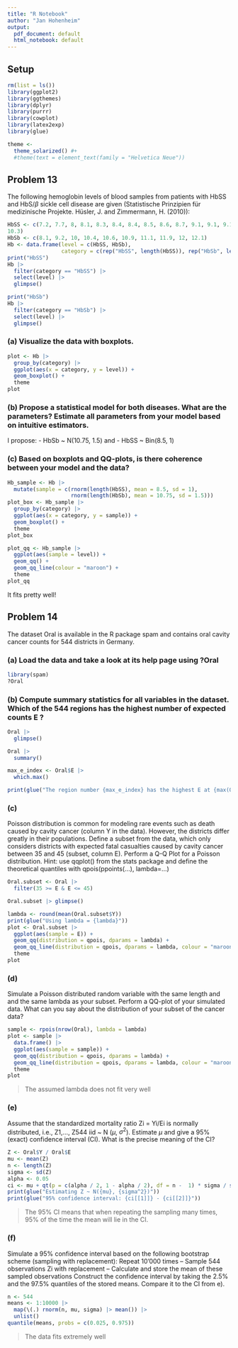```yaml
---
title: "R Notebook"
author: "Jan Hohenheim"
output:
  pdf_document: default
  html_notebook: default
---
```


## Setup

```r
rm(list = ls())
library(ggplot2)
library(ggthemes)
library(dplyr)
library(purrr)
library(cowplot)
library(latex2exp)
library(glue)

theme <- 
  theme_solarized() #+ 
  #theme(text = element_text(family = "Helvetica Neue"))
```

## Problem  13
The following hemoglobin levels of blood samples from patients with HbSS and HbS/$\beta$ sickle cell disease are given (Statistische Prinzipien für medizinische Projekte. Hüsler, J. and Zimmermann, H. (2010)):

```r
HbSS <- c(7.2, 7.7, 8, 8.1, 8.3, 8.4, 8.4, 8.5, 8.6, 8.7, 9.1, 9.1, 9.1, 9.8, 10.1,
10.3)
HbSb <- c(8.1, 9.2, 10, 10.4, 10.6, 10.9, 11.1, 11.9, 12, 12.1)
Hb <- data.frame(level = c(HbSS, HbSb), 
                 category = c(rep("HbSS", length(HbSS)), rep("HbSb", length(HbSb))))
print("HbSS")
Hb |> 
  filter(category == "HbSS") |> 
  select(level) |>
  glimpse()

print("HbSb")
Hb |> 
  filter(category == "HbSb") |> 
  select(level) |>
  glimpse()
```
### (a) Visualize the data with boxplots.

```r
plot <- Hb |>
  group_by(category) |>
  ggplot(aes(x = category, y = level)) +
  geom_boxplot() +
  theme
plot
```

### (b) Propose a statistical model for both diseases. What are the parameters? Estimate all parameters from your model based on intuitive estimators.

I propose:
- HbSb ~ N(10.75, 1.5) and 
- HbSS ~ Bin(8.5, 1)

### (c) Based on boxplots and QQ-plots, is there coherence between your model and the data?
```r
Hb_sample <- Hb |>
  mutate(sample = c(rnorm(length(HbSS), mean = 8.5, sd = 1),
                    rnorm(length(HbSb), mean = 10.75, sd = 1.5)))
plot_box <- Hb_sample |>
  group_by(category) |>
  ggplot(aes(x = category, y = sample)) +
  geom_boxplot() +
  theme
plot_box

plot_qq <- Hb_sample |>
  ggplot(aes(sample = level)) +
  geom_qq() +
  geom_qq_line(colour = "maroon") +
  theme 
plot_qq
```
It fits pretty well!

## Problem 14
The dataset Oral is available in the R package spam and contains oral cavity cancer counts for 544 districts in Germany.

### (a) Load the data and take a look at its help page using ?Oral
```r
library(spam)
?Oral
```

### (b) Compute summary statistics for all variables in the dataset. Which of the 544 regions has the highest number of expected counts E ?

```r
Oral |> 
  glimpse()

Oral |>
  summary()

max_e_index <- Oral$E |>
  which.max()

print(glue("The region number {max_e_index} has the highest E at {max(Oral$E)}"))
```

### (c)
Poisson distribution is common for modeling rare events such as death caused by cavity cancer (column Y in the data). However, the districts differ greatly in their populations. Define a subset from the data, which only considers districts with expected fatal casualties caused by cavity cancer between 35 and 45 (subset, column E). Perform a Q-Q Plot for a Poisson distribution.  Hint: use qqplot() from the stats package and define the theoretical quantiles with qpois(ppoints(...), lambda=...)

```r
Oral.subset <- Oral |>
  filter(35 >= E & E <= 45)

Oral.subset |> glimpse()

lambda <- round(mean(Oral.subset$Y))
print(glue("Using lambda = {lambda}"))
plot <- Oral.subset |>
  ggplot(aes(sample = E)) +
  geom_qq(distribution = qpois, dparams = lambda) +
  geom_qq_line(distribution = qpois, dparams = lambda, colour = "maroon") +
  theme
plot
```
### (d)
Simulate a Poisson distributed random variable with the same length and and the same lambda as your
subset. Perform a QQ-plot of your simulated data. What can you say about the distribution of your subset
of the cancer data?
```r
sample <- rpois(nrow(Oral), lambda = lambda)
plot <- sample |>
  data.frame() |>
  ggplot(aes(sample = sample)) +
  geom_qq(distribution = qpois, dparams = lambda) +
  geom_qq_line(distribution = qpois, dparams = lambda, colour = "maroon") +
  theme
plot
```
> The assumed lambda does not fit very well

### (e)
Assume that the standardized mortality ratio Zi = Yi/Ei is normally distributed, i.e., Z1,..., Z544 iid ~ N ($\mu$, $\sigma^2$). Estimate $\mu$ and give a 95% (exact) confidence interval (CI). What is the precise meaning of the CI?
```r
Z <- Oral$Y / Oral$E
mu <- mean(Z)
n <- length(Z)
sigma <- sd(Z)
alpha <- 0.05
ci <- mu + qt(p = c(alpha / 2, 1 - alpha / 2), df = n -  1) * sigma / sqrt(n)
print(glue("Estimating Z ~ N({mu}, {sigma^2})"))
print(glue("95% confidence interval: {ci[[1]]} - {ci[[2]]}"))
```
> The 95% CI means that when repeating the sampling many times, 95% of the time the mean will lie in the CI.

### (f)
Simulate a 95% confidence interval based on the following bootstrap scheme (sampling with replacement):
Repeat 10'000 times
– Sample 544 observations Zi with replacement
– Calculate and store the mean of these sampled observations
Construct the confidence interval by taking the 2.5% and the 97.5% quantiles of the stored means.
Compare it to the CI from e).
```r
n <- 544
means <- 1:10000 |>
  map(\(.) rnorm(n, mu, sigma) |> mean()) |>
  unlist()
quantile(means, probs = c(0.025, 0.975))
```
> The data fits extremely well


